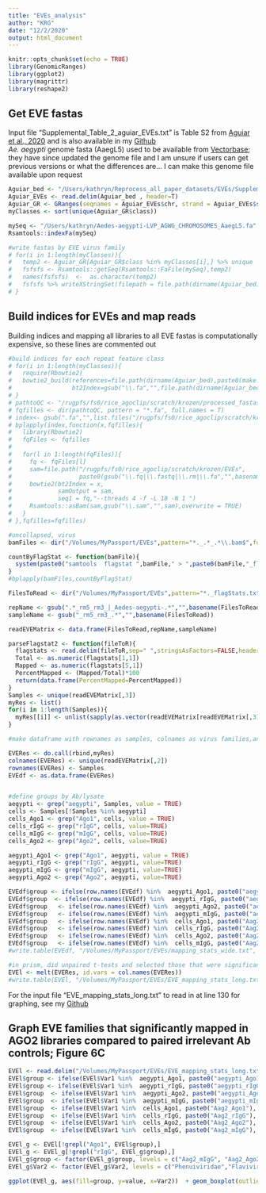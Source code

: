 ```yaml
---
title: "EVEs_analysis"
author: "KRG"
date: "12/2/2020"
output: html_document
---
```


```r
knitr::opts_chunk$set(echo = TRUE)
library(GenomicRanges)
library(ggplot2)
library(magrittr)
library(reshape2)
```

## Get EVE fastas  

Input file "Supplemental_Table_2_aguiar_EVEs.txt" is Table S2 from [Aguiar et al., 2020](https://pubmed.ncbi.nlm.nih.gov/31996404/) and is also available in my [Github](https://github.com/kathrynrozengagnon/AGOCLIP_2020)  
*Ae. aegypti* genome fasta (AaegL5) used to be available from  [Vectorbase](https://vectorbase.org/vectorbase/app/downloads/); they have since updated the genome file and I am unsure if users can get previous versions or what the differences are... I can make this genome file available upon request
```r
Aguiar_bed <- "/Users/kathryn/Reprocess_all_paper_datasets/EVEs/Supplemental_Table_2_aguiar_EVEs.txt"
Aguiar_EVEs <- read.delim(Aguiar_bed , header=T)
Aguiar_GR <- GRanges(seqnames = Aguiar_EVEs$chr, strand = Aguiar_EVEs$strand, IRanges(start = Aguiar_EVEs$start, width = Aguiar_EVEs$end - Aguiar_EVEs$start ), class = as.character(Aguiar_EVEs$family))
myClasses <- sort(unique(Aguiar_GR$class))

mySeq <- "/Users/kathryn/Aedes-aegypti-LVP_AGWG_CHROMOSOMES_AaegL5.fa"
Rsamtools::indexFa(mySeq)

#write fastas by EVE virus family
# for(i in 1:length(myClasses)){
#   temp2 <- Aguiar_GR[Aguiar_GR$class %in% myClasses[i],] %>% unique
#   fsfsfs <- Rsamtools::getSeq(Rsamtools::FaFile(mySeq),temp2)
#   names(fsfsfs)  <-  as.character(temp2)
#   fsfsfs %>% writeXStringSet(filepath = file.path(dirname(Aguiar_bed),paste0(make.names(myClasses)[i],"_",basename(mySeq))))
# }
```

## Build indices for EVEs and map reads

Building indices and mapping all libraries to all EVE fastas is computationally expensive, so these lines are commented out

```r
#build indices for each repeat feature class
# for(i in 1:length(myClasses)){
#   require(Rbowtie2)
#   bowtie2_build(references=file.path(dirname(Aguiar_bed),paste0(make.names(myClasses)[i],"_",basename(mySeq))),
#                 bt2Index=gsub("\\.fa","",file.path(dirname(Aguiar_bed),paste0(make.names(myClasses)[i],"_",basename(mySeq)))))
# }
# pathtoQC <- "/rugpfs/fs0/rice_agoclip/scratch/krozen/processed_fastas_for_tom" 
# fqfilles <- dir(pathtoQC, pattern = "*.fa", full.names = T)
# index<- gsub(".fa","",list.files("/rugpfs/fs0/rice_agoclip/scratch/krozen/EVEs",pattern=".fa$",full.names = TRUE))
# bplapply(index,function(x,fqfilles){
#   library(Rbowtie2)
#   fqFiles <- fqfilles
# 
#   for(l in 1:length(fqFiles)){
#     fq <- fqFiles[l]
#     sam=file.path("/rugpfs/fs0/rice_agoclip/scratch/krozen/EVEs",
#                   paste0(gsub("\\.fq|\\.fastq|\\.rm|\\.fa","",basename(fq)), "_", gsub("\\.fq|\\.fastq|\\.rm|\\.fa",".sam",basename(x))))
#     bowtie2(bt2Index = x,
#             samOutput = sam,
#             seq1 = fq,"--threads 4 -f -L 18 -N 1 ")
#     Rsamtools::asBam(sam,gsub("\\.sam","",sam),overwrite = TRUE)
#   }
# },fqfilles=fqfilles)

#uncollapsed, virus 
bamFiles <- dir("/Volumes/MyPassport/EVEs",pattern="*._.*_.*\\.bam$",full.names=TRUE)

countByFlagStat <- function(bamFile){
  system(paste0("samtools  flagstat ",bamFile," > ",paste0(bamFile,"_flagStats.txt")))
}
#bplapply(bamFiles,countByFlagStat)

FilesToRead <- dir("/Volumes/MyPassport/EVEs",pattern="*._flagStats.txt$",full.names=TRUE)

repName <- gsub(".*_rm5_rm3_|_Aedes-aegypti-.*","",basename(FilesToRead))
sampleName <- gsub("_rm5_rm3_.*","",basename(FilesToRead))

readEVEMatrix <- data.frame(FilesToRead,repName,sampleName)

parseFlagstat2 <- function(fileToR){
  flagstats <- read.delim(fileToR,sep=" ",stringsAsFactors=FALSE,header=FALSE)
  Total <- as.numeric(flagstats[1,1])
  Mapped <- as.numeric(flagstats[5,1])
  PercentMapped <- (Mapped/Total)*100
  return(data.frame(PercentMapped=PercentMapped))
}
Samples <- unique(readEVEMatrix[,3])
myRes <- list()
for(i in 1:length(Samples)){
  myRes[[i]] <- unlist(sapply(as.vector(readEVEMatrix[readEVEMatrix[,3] %in% Samples[i],1]),parseFlagstat2))
}

#make dataframe with rownames as samples, colnames as virus families,and entries are percentage of mapped reads

EVERes <- do.call(rbind,myRes)
colnames(EVERes) <- unique(readEVEMatrix[,2])
rownames(EVERes) <- Samples
EVEdf <- as.data.frame(EVERes)


#define groups by Ab/lysate
aegypti <- grep("aegypti", Samples, value = TRUE)
cells <- Samples[!Samples %in% aegypti]
cells_Ago1 <- grep("Ago1", cells, value = TRUE)
cells_rIgG <- grep("rIgG", cells, value=TRUE)
cells_mIgG <- grep("mIgG", cells, value=TRUE)
cells_Ago2 <- grep("Ago2", cells, value=TRUE)

aegypti_Ago1 <- grep("Ago1", aegypti, value = TRUE)
aegypti_rIgG <- grep("rIgG", aegypti, value=TRUE)
aegypti_mIgG <- grep("mIgG", aegypti, value=TRUE)
aegypti_Ago2 <- grep("Ago2", aegypti, value=TRUE)

EVEdf$group <- ifelse(row.names(EVEdf) %in%  aegypti_Ago1, paste0("aegypti_Ago1"), paste0("NA"))
EVEdf$group  <- ifelse(row.names(EVEdf) %in%  aegypti_rIgG, paste0("aegypti_rIgG"), paste0(EVEdf$group ))
EVEdf$group   <- ifelse(row.names(EVEdf) %in%  aegypti_Ago2, paste0("aegypti_Ago2"), paste0(EVEdf$group ))
EVEdf$group   <- ifelse(row.names(EVEdf) %in%  aegypti_mIgG, paste0("aegypti_mIgG"), paste0(EVEdf$group ))
EVEdf$group   <- ifelse(row.names(EVEdf) %in%  cells_Ago1, paste0("Aag2_Ago1"), paste0(EVEdf$group ))
EVEdf$group   <- ifelse(row.names(EVEdf) %in%  cells_rIgG, paste0("Aag2_rIgG"), paste0(EVEdf$group ))
EVEdf$group   <- ifelse(row.names(EVEdf) %in%  cells_Ago2, paste0("Aag2_Ago2"), paste0(EVEdf$group ))
EVEdf$group   <- ifelse(row.names(EVEdf) %in%  cells_mIgG, paste0("Aag2_mIgG"), paste0(EVEdf$group ))
#write.table(EVEdf, "/Volumes/MyPassport/EVEs/mapping_stats_wide.txt", quote = F, sep = "\t", col.names = T)

#in prism, did unpaired t-tests and selected those that were significant
EVEl <- melt(EVERes, id.vars = col.names(EVERes))
#write.table(EVEl, "/Volumes/MyPassport/EVEs/EVE_mapping_stats_long.txt", quote = F, sep = "\t", col.names = T)
```
For the input file "EVE_mapping_stats_long.txt" to read in at line 130 for graphing, see my [Github](https://github.com/kathrynrozengagnon/AGOCLIP_2020)

## Graph EVE families that significantly mapped in AGO2 libraries compared to paired irrelevant Ab controls; Figure 6C

```r
EVEl <- read.delim("/Volumes/MyPassport/EVEs/EVE_mapping_stats_long.txt", header = T, sep = "\t")
EVEl$group <- ifelse(EVEl$Var1 %in%  aegypti_Ago1, paste0("aegypti_Ago1"), paste0("NA"))
EVEl$group <- ifelse(EVEl$Var1 %in%  aegypti_rIgG, paste0("aegypti_rIgG"), paste0(EVEl$group ))
EVEl$group  <- ifelse(EVEl$Var1 %in%  aegypti_Ago2, paste0("aegypti_Ago2"), paste0(EVEl$group))
EVEl$group  <- ifelse(EVEl$Var1 %in%  aegypti_mIgG, paste0("aegypti_mIgG"), paste0(EVEl$group ))
EVEl$group  <- ifelse(EVEl$Var1 %in%  cells_Ago1, paste0("Aag2_Ago1"), paste0(EVEl$group ))
EVEl$group  <- ifelse(EVEl$Var1 %in%  cells_rIgG, paste0("Aag2_rIgG"), paste0(EVEl$group ))
EVEl$group  <- ifelse(EVEl$Var1 %in%  cells_Ago2, paste0("Aag2_Ago2"), paste0(EVEl$group ))
EVEl$group  <- ifelse(EVEl$Var1 %in%  cells_mIgG, paste0("Aag2_mIgG"), paste0(EVEl$group ))

EVEl_g <- EVEl[!grepl("Ago1", EVEl$group),]
EVEl_g <- EVEl_g[!grepl("rIgG", EVEl_g$group),]
EVEl_g$group <- factor(EVEl_g$group, levels = c("Aag2_mIgG", "Aag2_Ago2", "aegypti_mIgG", "aegypti_Ago2"))
EVEl_g$Var2 <- factor(EVEl_g$Var2, levels = c("Phenuiviridae","Flaviviridae", "Virgaviridae" ,"Phasmaviridae" , "Rhabdoviridae", "Unclassified", "Totiviridae"))

ggplot(EVEl_g, aes(fill=group, y=value, x=Var2))  + geom_boxplot(outlier.colour = "gray", position=position_dodge(1.5)) + theme_bw() + facet_wrap(.~ Var2, scales = "free_y") + scale_fill_manual(values=c("#F87F11", "#8A0F09", "#E9BA97", "#FA0F0C")) 
```
